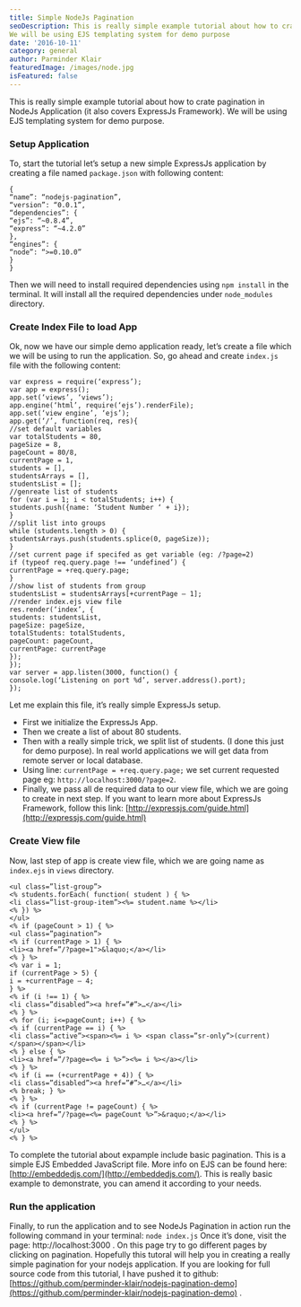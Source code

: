 ```yaml
---
title: Simple NodeJs Pagination
seoDescription: This is really simple example tutorial about how to crate pagination in NodeJs Application (it also covers ExpressJs Framework.
We will be using EJS templating system for demo purpose
date: '2016-10-11'
category: general
author: Parminder Klair
featuredImage: /images/node.jpg
isFeatured: false
---
```


This is really simple example tutorial about how to crate pagination in NodeJs Application (it also covers ExpressJs Framework).
We will be using EJS templating system for demo purpose.

### Setup Application

To, start the tutorial let’s setup a new simple ExpressJs application by creating a file named `package.json` with following content:

```language-json
{
“name”: “nodejs-pagination”,
“version”: “0.0.1”,
“dependencies”: {
“ejs”: “~0.8.4”,
“express”: “~4.2.0”
},
“engines”: {
“node”: “>=0.10.0”
}
}
```

Then we will need to install required dependencies using `npm install` in the terminal. It will install all the required dependencies under `node_modules` directory.

### Create Index File to load App

Ok, now we have our simple demo application ready, let’s create a file which we will be using to run the application. So, go ahead and create `index.js` file with the following content:

```language-javascript
var express = require(‘express’);
var app = express();
app.set(‘views’, ‘views’);
app.engine(‘html’, require(‘ejs’).renderFile);
app.set(‘view engine’, ‘ejs’);
app.get(‘/’, function(req, res){
//set default variables
var totalStudents = 80,
pageSize = 8,
pageCount = 80/8,
currentPage = 1,
students = [],
studentsArrays = [],
studentsList = [];
//genreate list of students
for (var i = 1; i < totalStudents; i++) {
students.push({name: ‘Student Number ‘ + i});
}
//split list into groups
while (students.length > 0) {
studentsArrays.push(students.splice(0, pageSize));
}
//set current page if specifed as get variable (eg: /?page=2)
if (typeof req.query.page !== ‘undefined’) {
currentPage = +req.query.page;
}
//show list of students from group
studentsList = studentsArrays[+currentPage — 1];
//render index.ejs view file
res.render(‘index’, {
students: studentsList,
pageSize: pageSize,
totalStudents: totalStudents,
pageCount: pageCount,
currentPage: currentPage
});
});
var server = app.listen(3000, function() {
console.log(‘Listening on port %d’, server.address().port);
});
```

Let me explain this file, it’s really simple ExpressJs setup.

- First we initialize the ExpressJs App.
- Then we create a list of about 80 students.
- Then with a really simple trick, we split list of students. (I done this just for demo purpose). In real world applications we will get data from remote server or local database.
- Using line: `currentPage = +req.query.page;` we set current requested page eg: `http://localhost:3000/?page=2`.
- Finally, we pass all de required data to our view file, which we are going to create in next step.
  If you want to learn more about ExpressJs Framework, follow this link: [http://expressjs.com/guide.html](http://expressjs.com/guide.html)

### Create View file

Now, last step of app is create view file, which we are going name as `index.ejs` in `views` directory.

```language-html
<ul class=”list-group”>
<% students.forEach( function( student ) { %>
<li class=”list-group-item”><%= student.name %></li>
<% }) %>
</ul>
<% if (pageCount > 1) { %>
<ul class=”pagination”>
<% if (currentPage > 1) { %>
<li><a href=”/?page=1">&laquo;</a></li>
<% } %>
<% var i = 1;
if (currentPage > 5) {
i = +currentPage — 4;
} %>
<% if (i !== 1) { %>
<li class=”disabled”><a href=”#”>…</a></li>
<% } %>
<% for (i; i<=pageCount; i++) { %>
<% if (currentPage == i) { %>
<li class=”active”><span><%= i %> <span class=”sr-only”>(current)</span></span></li>
<% } else { %>
<li><a href=”/?page=<%= i %>”><%= i %></a></li>
<% } %>
<% if (i == (+currentPage + 4)) { %>
<li class=”disabled”><a href=”#”>…</a></li>
<% break; } %>
<% } %>
<% if (currentPage != pageCount) { %>
<li><a href=”/?page=<%= pageCount %>”>&raquo;</a></li>
<% } %>
</ul>
<% } %>
```

To complete the tutorial about expample include basic pagination. This is a simple EJS Embedded JavaScript file. More info on EJS can be found here: [http://embeddedjs.com/](http://embeddedjs.com/).
This is really basic example to demonstrate, you can amend it according to your needs.

### Run the application

Finally, to run the application and to see NodeJs Pagination in action run the following command in your terminal:
`node index.js`
Once it’s done, visit the page: http://localhost:3000 . On this page try to go different pages by clicking on pagination.
Hopefully this tutoral will help you in creating a really simple pagination for your nodejs application.
If you are looking for full source code from this tutorial, I have pushed it to github: [https://github.com/perminder-klair/nodejs-pagination-demo](https://github.com/perminder-klair/nodejs-pagination-demo) .

<!-- ![appscreen2](../images/website-1.jpg) -->
